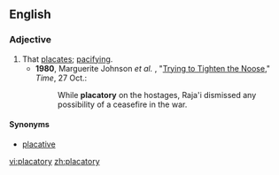 ==English==

===Adjective===
{{en-adj}}

# That [[placate]]s; [[pacifying]].
#* '''1980''', Marguerite Johnson ''et al.'' , "[http://www.time.com/time/magazine/article/0,9171,951577,00.html Trying to Tighten the Noose]," ''Time'', 27 Oct.:
#*: While '''placatory''' on the hostages, Raja'i dismissed any possibility of a ceasefire in the war.

====Synonyms====
* [[placative]]

[[vi:placatory]]
[[zh:placatory]]